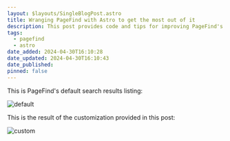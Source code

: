```yaml
---
layout: $layouts/SingleBlogPost.astro
title: Wranging PageFind with Astro to get the most out of it
description: This post provides code and tips for improving PageFind's UI/UX 
tags: 
  - pagefind
  - astro
date_added: 2024-04-30T16:10:28
date_updated: 2024-04-30T16:10:43
date_published:
pinned: false
---
```


This is PageFind's default search results listing:

![default](https://nyc3.digitaloceanspaces.com/rp-assets/images/pagefind-default-results.png)


This is the result of the customization provided in this post:

![custom](https://nyc3.digitaloceanspaces.com/rp-assets/images/pagefind-custom-results.png)